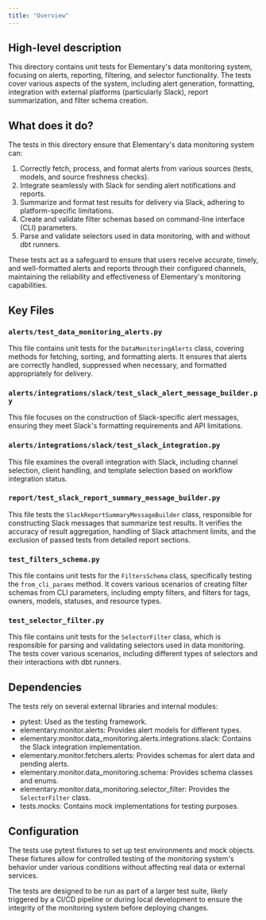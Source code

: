```yaml
---
title: "Overview"
---
```


## High-level description
This directory contains unit tests for Elementary's data monitoring system, focusing on alerts, reporting, filtering, and selector functionality. The tests cover various aspects of the system, including alert generation, formatting, integration with external platforms (particularly Slack), report summarization, and filter schema creation.

## What does it do?
The tests in this directory ensure that Elementary's data monitoring system can:

1. Correctly fetch, process, and format alerts from various sources (tests, models, and source freshness checks).
2. Integrate seamlessly with Slack for sending alert notifications and reports.
3. Summarize and format test results for delivery via Slack, adhering to platform-specific limitations.
4. Create and validate filter schemas based on command-line interface (CLI) parameters.
5. Parse and validate selectors used in data monitoring, with and without dbt runners.

These tests act as a safeguard to ensure that users receive accurate, timely, and well-formatted alerts and reports through their configured channels, maintaining the reliability and effectiveness of Elementary's monitoring capabilities.

## Key Files

### `alerts/test_data_monitoring_alerts.py`
This file contains unit tests for the `DataMonitoringAlerts` class, covering methods for fetching, sorting, and formatting alerts. It ensures that alerts are correctly handled, suppressed when necessary, and formatted appropriately for delivery.

### `alerts/integrations/slack/test_slack_alert_message_builder.py`
This file focuses on the construction of Slack-specific alert messages, ensuring they meet Slack's formatting requirements and API limitations.

### `alerts/integrations/slack/test_slack_integration.py`
This file examines the overall integration with Slack, including channel selection, client handling, and template selection based on workflow integration status.

### `report/test_slack_report_summary_message_builder.py`
This file tests the `SlackReportSummaryMessageBuilder` class, responsible for constructing Slack messages that summarize test results. It verifies the accuracy of result aggregation, handling of Slack attachment limits, and the exclusion of passed tests from detailed report sections.

### `test_filters_schema.py`
This file contains unit tests for the `FiltersSchema` class, specifically testing the `from_cli_params` method. It covers various scenarios of creating filter schemas from CLI parameters, including empty filters, and filters for tags, owners, models, statuses, and resource types.

### `test_selector_filter.py`
This file contains unit tests for the `SelectorFilter` class, which is responsible for parsing and validating selectors used in data monitoring. The tests cover various scenarios, including different types of selectors and their interactions with dbt runners.

## Dependencies
The tests rely on several external libraries and internal modules:

- pytest: Used as the testing framework.
- elementary.monitor.alerts: Provides alert models for different types.
- elementary.monitor.data_monitoring.alerts.integrations.slack: Contains the Slack integration implementation.
- elementary.monitor.fetchers.alerts: Provides schemas for alert data and pending alerts.
- elementary.monitor.data_monitoring.schema: Provides schema classes and enums.
- elementary.monitor.data_monitoring.selector_filter: Provides the `SelectorFilter` class.
- tests.mocks: Contains mock implementations for testing purposes.

## Configuration
The tests use pytest fixtures to set up test environments and mock objects. These fixtures allow for controlled testing of the monitoring system's behavior under various conditions without affecting real data or external services.

The tests are designed to be run as part of a larger test suite, likely triggered by a CI/CD pipeline or during local development to ensure the integrity of the monitoring system before deploying changes.